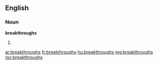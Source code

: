 ==English==

===Noun===
'''breakthroughs'''

# {{plural of|[[breakthrough]]}}

[[ar:breakthroughs]]
[[fr:breakthroughs]]
[[hu:breakthroughs]]
[[mg:breakthroughs]]
[[my:breakthroughs]]